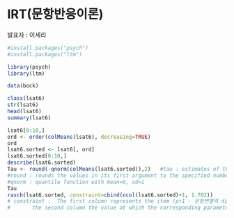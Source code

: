 IRT(문항반응이론)
========================================================

발표자 : 이세리

```r
#install.packages("psych")
#install.packages("ltm")
```

```r
library(psych)
library(ltm)
```

```r
data(bock)

class(lsat6)
str(lsat6)
head(lsat6)
summary(lsat6)

lsat6[0:10,]
ord <- order(colMeans(lsat6), decreasing=TRUE)
ord
lsat6.sorted <- lsat6[, ord]
lsat6.sorted[0:10,]
describe(lsat6.sorted)
Tau <- round(-qnorm(colMeans(lsat6.sorted)),2)   #tau : estimates of threshold
#round : rounds the values in its first argument to the specified number of decimal places
#qnorm : quantile function with mean=0, sd=1
Tau
rasch(lsat6.sorted, constraint=cbind(ncol(lsat6.sorted)+1, 1.702))
# constraint :  The first column represents the item (p+1 - 문항변별력 discrimination parameter)
#       the second column the value at which the corresponding parameter should be fixed
```

